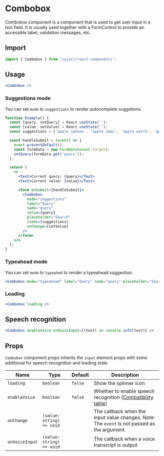 
<SEO
  title="Combobox"
  description="Combobox component is a component that is used to get user input in a text field. It is usually used together with a FormControl to provide an accessible label, validation messages, etc."
/>

# Combobox

Combobox component is a component that is used to get user input in a text field. It is usually used together with a FormControl to provide an accessible label, validation messages, etc.

## Import

```js
import { Combobox } from 'sajari/react-components';
```

## Usage

```jsx
<Combobox />
```

### Suggestions mode

You can set `mode` to `suggestions` to render autocomplete suggstions.

```jsx
function Example() {
  const [query, setQuery] = React.useState('');
  const [value, setValue] = React.useState('');
  const suggestions = ['apple iphone', 'apple imac', 'apple watch', 'apple mac pro', 'apple macbook pro'];

  const handleSubmit = (event) => {
    event.preventDefault();
    const formData = new FormData(event.target);
    setQuery(formData.get('query'));
  };

  return (
    <>
      <Text>Current query: {query}</Text>
      <Text>Current value: {value}</Text>

      <form onSubmit={handleSubmit}>
        <Combobox
          mode="suggestions"
          label="Query"
          name="query"
          value={query}
          placeholder="Search"
          items={suggestions}
          onChange={setValue}
        />
      </form>
    </>
  );
}
```

### Typeahead mode

You can set `mode` to `typeahed` to render a typeahead suggestion.

```jsx
<Combobox mode="typeahead" label="Query" name="query" placeholder="Search" completion="apple iphone" />
```

### Loading

```jsx
<Combobox loading />
```

## Speech recognition

```jsx
<Combobox enableVoice onVoiceInput={(text) => console.info(text)} />
```

## Props

`Combobox` component props inherits the `input` element props with some additional for speech recognition and loading state

| Name           | Type                      | Default | Description                                                                                                                      |
| -------------- | ------------------------- | ------- | -------------------------------------------------------------------------------------------------------------------------------- |
| `loading`      | `boolean`                 | `false` | Show the spinner icon                                                                                                            |
| `enableVoice`  | `boolean`                 | `false` | Whether to enable speech recognition ([Compatibility table](https://developer.mozilla.org/en-US/docs/Web/API/SpeechRecognition)) |
| `onChange`     | `(value: string) => void` |         | The callback when the input value changes. Note: The `event` is not passed as the argument.                                      |
| `onVoiceInput` | `(value: string) => void` |         | The callback when a voice transcript is output                                                                                   |
